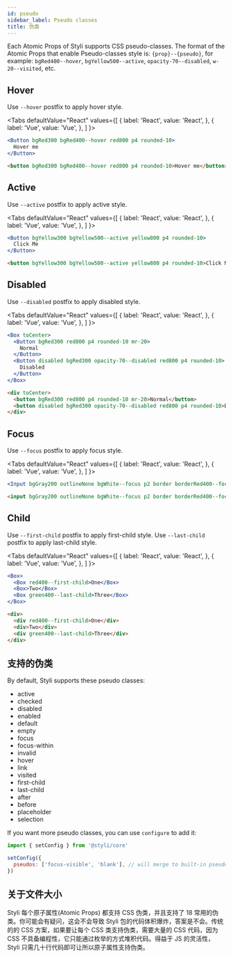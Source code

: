 ```yaml
---
id: pseudo
sidebar_label: Pseudo classes
title: 伪类
---
```



Each Atomic Props of Styli supports CSS pseudo-classes. The format of the Atomic Props that enable Pseudo-classes style is: `{prop}--{pseudo}`, for example: `bgRed400--hover`, `bgYellow500--active`, `opacity-70--disabled`, `w-20--visited`, etc.

## Hover

Use `--hover` postfix to apply hover style.

<Tabs
  defaultValue="React"
  values={[
    { label: 'React', value: 'React', },
    { label: 'Vue', value: 'Vue', },
  ]
}>
<TabItem value="React">

```jsx live
<Button bgRed300 bgRed400--hover red800 p4 rounded-10>
  Hover me
</Button>
```

</TabItem>
<TabItem value="Vue">

```html
<button bgRed300 bgRed400--hover red800 p4 rounded-10>Hover me</button>
```

</TabItem>
</Tabs>

## Active

Use `--active` postfix to apply active style.

<Tabs
  defaultValue="React"
  values={[
    { label: 'React', value: 'React', },
    { label: 'Vue', value: 'Vue', },
  ]
}>
<TabItem value="React">

```jsx live
<Button bgYellow300 bgYellow500--active yellow800 p4 rounded-10>
  Click Me
</Button>
```

</TabItem>
<TabItem value="Vue">

```html
<button bgYellow300 bgYellow500--active yellow800 p4 rounded-10>Click Me</button>
```

</TabItem>
</Tabs>

## Disabled

Use `--disabled` postfix to apply disabled style.

<Tabs
  defaultValue="React"
  values={[
    { label: 'React', value: 'React', },
    { label: 'Vue', value: 'Vue', },
  ]
}>
<TabItem value="React">

```jsx live
<Box toCenter>
  <Button bgRed300 red800 p4 rounded-10 mr-20>
    Normal
  </Button>
  <Button disabled bgRed300 opacity-70--disabled red800 p4 rounded-10>
    Disabled
  </Button>
</Box>
```

</TabItem>
<TabItem value="Vue">

```html
<div toCenter>
  <button bgRed300 red800 p4 rounded-10 mr-20>Normal</button>
  <button disabled bgRed300 opacity-70--disabled red800 p4 rounded-10>Disabled</button>
</div>
```

</TabItem>
</Tabs>

## Focus

Use `--focus` postfix to apply focus style.

<Tabs
  defaultValue="React"
  values={[
    { label: 'React', value: 'React', },
    { label: 'Vue', value: 'Vue', },
  ]
}>
<TabItem value="React">

```jsx live
<Input bgGray200 outlineNone bgWhite--focus p2 border borderRed400--focus />
```

</TabItem>
<TabItem value="Vue">

```html
<input bgGray200 outlineNone bgWhite--focus p2 border borderRed400--focus />
```

</TabItem>
</Tabs>

## Child

Use `--first-child` postfix to apply first-child style.
Use `--last-child` postfix to apply last-child style.

<Tabs
  defaultValue="React"
  values={[
    { label: 'React', value: 'React', },
    { label: 'Vue', value: 'Vue', },
  ]
}>
<TabItem value="React">

```jsx live
<Box>
  <Box red400--first-child>One</Box>
  <Box>Two</Box>
  <Box green400--last-child>Three</Box>
</Box>
```

</TabItem>
<TabItem value="Vue">

```html
<div>
  <div red400--first-child>One</div>
  <div>Two</div>
  <div green400--last-child>Three</div>
</div>
```

</TabItem>
</Tabs>

## 支持的伪类

By default, Styli supports these pseudo classes:

- active
- checked
- disabled
- enabled
- default
- empty
- focus
- focus-within
- invalid
- hover
- link
- visited
- first-child
- last-child
- after
- before
- placeholder
- selection

If you want more pseudo classes, you can use `configure` to add it:

```jsx
import { setConfig } from '@styli/core'

setConfig({
  pseudos: ['focus-visible', 'blank'], // will merge to built-in pseudos
})
```

## 关于文件大小

Styli 每个原子属性(Atomic Props) 都支持 CSS 伪类，并且支持了 18 常用的伪类。你可能会有疑问，这会不会导致 Styli 包的代码体积爆炸，答案是不会。传统的的 CSS 方案，如果要让每个 CSS 类支持伪类，需要大量的 CSS 代码，因为 CSS 不具备编程性，它只能通过枚举的方式堆积代码。得益于 JS 的灵活性，Styli 只需几十行代码即可让所以原子属性支持伪类。
